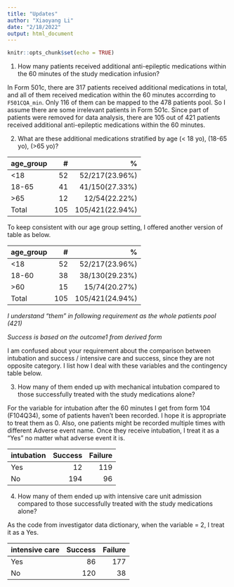 ```yaml
---
title: "Updates"
author: "Xiaoyang Li"
date: "2/18/2022"
output: html_document
---
```


```r
knitr::opts_chunk$set(echo = TRUE)
```

1. How many patients received additional anti-epileptic medications within the 60 minutes of the study medication infusion?

In Form 501c, there are 317 patients received additional medications in total, and all of them received medication within the 60 minutes accorrding to `F501CQA_min`. Only 116 of them can be mapped to the 478 patients pool. So I assume there are some irrelevant patients in Form 501c. Since part of patients were removed for data analysis, there are 105 out of 421 patients received additional anti-epileptic medications within the 60 minutes.

2. What are these additional medications stratified by age (< 18 yo), (18-65 yo), (>65 yo)?


|age_group | # | % |
|:---------|---:|---:|
|<18     |  52| 52/217(23.96%)|
|18-65  |  41| 41/150(27.33%)|
|>65   |  12| 12/54(22.22%)|
|Total | 105 | 105/421(22.94%)|

To keep consistent with our age group setting, I offered another version of table as below.

|age_group | # | % |
|:---------|---:|---:|
|<18     |  52|52/217(23.96%)|
|18-60  |  38|38/130(29.23%)|
|>60   |  15| 15/74(20.27%)|
|Total | 105 | 105/421(24.94%)|

*I understand "them" in following requirement as the whole patients pool (421)*

*Success is based on the outcome1 from derived form*

I am confused about your requirement about the comparison between intubation and success / intensive care and success, since they are not opposite category. I list how I deal with these variables and the contingency table below. 

3. How many of them ended up with mechanical intubation compared to those successfully treated with the study medications alone?

For the variable for intubation after the 60 minutes I get from form 104 (F104Q34), some of patients haven't been recorded. I hope it is appropriate to treat them as 0. Also, one patients might be recorded multiple times with different Adverse event name. Once they receive intubation, I treat it as a "Yes" no matter what adverse event it is.

|intubation | Success | Failure|
|:---------|---:|---:|
|Yes     | 12  |  119|
|No  | 194  | 96 |

4. How many of them ended up with intensive care unit admission compared to those successfully treated with the study medications alone?

As the code from investigator data dictionary, when the variable = 2, I treat it as a Yes. 

|intensive care | Success | Failure|
|:---------|---:|---:|
|Yes     | 86  |  177|
|No  | 120  | 38 |